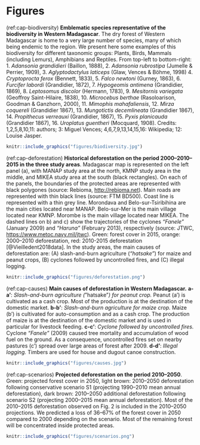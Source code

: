 # Figures

(ref:cap-biodiversity) **Emblematic species representative of the biodiversity in Western Madagascar**. The dry forest of Western Madagascar is home to a very large number of species, many of which being endemic to the region. We present here some examples of this biodiversity for different taxonomic groups: Plants, Birds, Mammals (including Lemurs), Amphibians and Reptiles. From top-left to bottom-right: 1. _Adansonia grandidieri_ (Baillon, 1888), 2. _Adansonia rubrostipa_ (Jumelle & Perrier, 1909), 3. _Aglyptodactylus laticeps_ (Glaw, Vences & Böhme, 1998) 4. _Cryptoprocta ferox_ (Bennett, 1833), 5. _Falco newtoni_ (Gurney, 1863), 6. _Furcifer labordi_ (Grandidier, 1872), 7. _Hypogeomis antimena_ (Grandidier, 1869), 8. _Leptosomus discolor_ (Hermann, 1783), 9. _Mesitornis variegata_ (Geoffroy Saint-Hilaire, 1838), 10. _Microcebus berthae_ (Rasoloarison, Goodman & Ganzhorn, 2000), 11. _Mimophis mahafaliensis_, 12. _Mirza coquereli_ (Grandidier 1867), 13. _Mungotictis decemlineata_ (Grandidier 1867), 14. _Propithecus verreauxi_ (Grandidier, 1867), 15. _Pyxis planicauda_ (Grandidier 1867), 16. _Uroplatus guentheri_ (Mocquard, 1908). Credits: 1,2,5,8,10,11: authors; 3: Miguel Vences; 4,6,7,9,13,14,15,16: Wikipedia; 12: Louise Jasper.

```r
knitr::include_graphics("figures/biodiversity.jpg")
```

(ref:cap-deforestation) **Historical deforestation on the period 2000--2010--2015 in the three study areas**. Madagascar map is represented on the left panel (a), with MANAP study area at the north, KMNP study area in the middle, and MIKEA study area at the south (black rectangles). On each of the panels, the boundaries of the protected areas are represented with black polygones (source: Rebioma, <http://rebioma.net>). Main roads are represented with thin black lines (source: FTM BD500). Coast line is represented with a thin grey line. Morondava and Belo-sur-Tsiribihina are the main cities located near MANAP. Belo-sur-Mer is the main village located near KMNP. Morombe is the main village located near MIKEA. The dashed lines on b) and c) show the trajectories of the cyclones _"Fanele"_ (January 2009) and _"Haruna"_ (February 2013), respectively (source: JTWC, <https://www.metoc.navy.mil/jtwc>). Green: forest cover in 2015, orange: 2000--2010 deforestation, red: 2010-2015 deforestation [@Vieilledent2018data]. In the study areas, the main causes of deforestation are: (A) slash-and-burn agriculture (_"hatsake"_) for maize and peanut crops, (B) cyclones followed by uncontrolled fires, and (C) illegal logging. 

```r
knitr::include_graphics("figures/deforestation.png")
```

(ref:cap-causes) **Main causes of deforestation in Western Madagascar.** **a-a'**: _Slash-and-burn agriculture (_"hatsake"_) for peanut crop._ Peanut (a') is cultivated as a cash crop. Most of the production is at the destination of the domestic market. **b-b'**: _Slash-and-burn agriculture for maize crop._ Maize (b') is cultivated for auto-consumption and as a cash crop. The production of maize is at the destination of the domestic market and is used in particular for livestock feeding. **c-c'**: _Cyclone followed by uncontrolled fires._ Cyclone _"Fanele"_ (2009) caused tree mortality and accumulation of wood fuel on the ground. As a consequence, uncontrolled fires set on nearby pastures (c') spread over large areas of forest after 2009. **d-d'**: _Illegal logging._ Timbers are used for house and dugout canoe construction.

```r
knitr::include_graphics("figures/causes.jpg")
```

(ref:cap-scenarios) **Projected deforestation on the period 2010--2050**. Green: projected forest cover in 2050, light brown: 2010--2050 deforestation following conservative scenario S1 (projecting 1990--2010 mean annual deforestation), dark brown: 2010--2050 additional deforestation following scenario S2 (projecting 2000--2015 mean annual deforestation). Most of the 2010--2015 deforestation observed on Fig. 2 is included in the 2010--2050 projections. We predicted a loss of 36--67% of the forest cover in 2050 compared to 2000 depending on the scenario. Most of the remaining forest will be concentrated inside protected areas.

```r
knitr::include_graphics("figures/scenarios.png")
```

\newpage